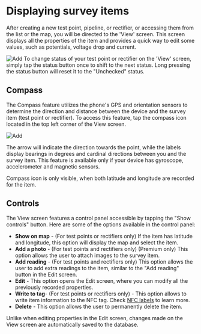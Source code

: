 
# Displaying survey items

After creating a new test point, pipeline, or rectifier, or accessing them from the list or the map, you will be directed to the 'View' screen. This screen displays all the properties of the item and provides a quick way to edit some values, such as potentials, voltage drop and current.

<ImageView>
  <Image
    src="/images/manage_survey/4.1.png"
    alt="Add"
    width={300}
    height={300} />
</ImageView>

<Callout type="info" emoji="ℹ️">
  To change status of your test point or rectifier on the 'View' screen, simply
  tap the status button once to shift to the next status. Long pressing the
  status button will reset it to the "Unchecked" status.
</Callout>

## Compass

The Compass feature utilizes the phone's GPS and orientation sensors to determine the direction and distance between the device and the survey item (test point or rectifier). To access this feature, tap the compass icon located in the top left corner of the View screen.

<ImageView>
  <Image
    src="/images/manage_survey/4.2.png"
    alt="Add"
    width={300}
    height={300} />
</ImageView>

The arrow will indicate the direction towards the point, while the labels display bearings in degrees and cardinal directions between you and the survey item. This feature is available only if your device has gyroscope, accelerometer and magnetic sensors.

<Callout type="info" emoji="ℹ️">
  Compass icon is only visible, when both latitude and longitude are recorded for the item.
</Callout>

## Controls

The View screen features a control panel accessible by tapping the "Show controls" button. Here are some of the options available in the control panel:

- **Show on map** - (For test points or rectifiers only) If the item has latitude and longitude, this option will display the map and select the item.
- **Add a photo** - (For test points and rectifiers only) (Premium only) This option allows the user to attach images to the survey item.
- **Add reading** - (For test points and rectifiers only) This option allows the user to add extra readings to the item, similar to the "Add reading" button in the Edit screen.
- **Edit** - This option opens the Edit screen, where you can modify all the previously recorded properties.
- **Write to tag**- (For test points or rectifiers only) - This option allows to write item information to the NFC tag. Check [NFC labels](../nfc.mdx) to learn more.
- **Delete** - This option allows the user to permanently delete the item.

<Callout type="info" emoji="ℹ️">
  Unlike when editing properties in the Edit screen, changes made on the View
  screen are automatically saved to the database.
</Callout>
